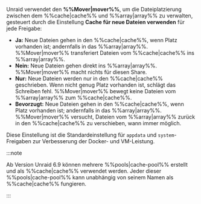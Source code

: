 Unraid verwendet den **%%Mover|mover%%**, um die Dateiplatzierung zwischen dem %%cache|cache%% und %%array|array%% zu verwalten, gesteuert durch die Einstellung **Cache für neue Dateien verwenden** für jede Freigabe:

- **Ja:** Neue Dateien gehen in den %%cache|cache%%, wenn Platz vorhanden ist; andernfalls in das %%array|array%%. %%Mover|mover%% transferiert Dateien vom %%cache|cache%% ins %%array|array%%.
- **Nein:** Neue Dateien gehen direkt ins %%array|array%%. %%Mover|mover%% macht nichts für diesen Share.
- **Nur:** Neue Dateien werden nur in den %%cache|cache%% geschrieben. Wenn nicht genug Platz vorhanden ist, schlägt das Schreiben fehl. %%Mover|mover%% bewegt keine Dateien vom %%array|array%% zum %%cache|cache%%.
- **Bevorzugt:** Neue Dateien gehen in den %%cache|cache%%, wenn Platz vorhanden ist; andernfalls in das %%array|array%%. %%Mover|mover%% versucht, Dateien vom %%array|array%% zurück in den %%cache|cache%% zu verschieben, wann immer möglich.

Diese Einstellung ist die Standardeinstellung für `appdata` und `system`-Freigaben zur Verbesserung der Docker- und VM-Leistung.

:::note

Ab Version Unraid 6.9 können mehrere %%pools|cache-pool%% erstellt und als %%cache|cache%% verwendet werden. Jeder dieser %%pools|cache-pool%% kann unabhängig von seinem Namen als %%cache|cache%% fungieren.

:::
